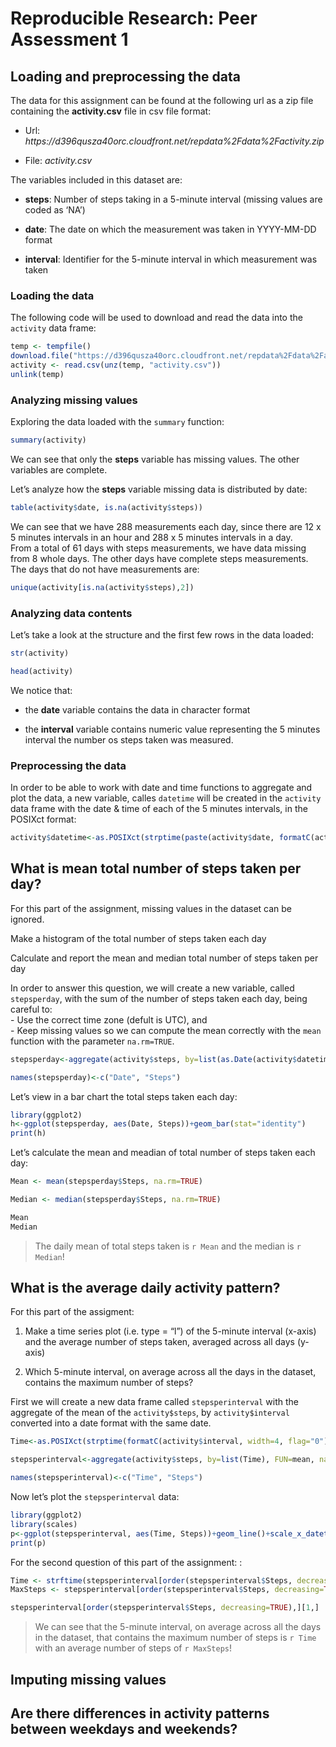 # Reproducible Research: Peer Assessment 1


## Loading and preprocessing the data

The data for this assignment can be found at the following url as a zip file containing the **activity.csv** file in csv file format:

- Url: *https://d396qusza40orc.cloudfront.net/repdata%2Fdata%2Factivity.zip*

- File: *activity.csv* 

The variables included in this dataset are:

- **steps**: Number of steps taking in a 5-minute interval (missing
    values are coded as 'NA')

- **date**: The date on which the measurement was taken in YYYY-MM-DD
    format

- **interval**: Identifier for the 5-minute interval in which
    measurement was taken
    

### Loading the data
The following code will be used to download and read the data into the `activity`
data frame:

```r
temp <- tempfile()
download.file("https://d396qusza40orc.cloudfront.net/repdata%2Fdata%2Factivity.zip", temp, method="curl")
activity <- read.csv(unz(temp, "activity.csv"))
unlink(temp)
```

### Analyzing missing values

Exploring the data loaded with the `summary` function:

```r
summary(activity)
```

We can see that only the **steps** variable has missing values. The other variables are complete.

Let's analyze how the **steps** variable missing data is distributed by date: 

```r
table(activity$date, is.na(activity$steps))
```

We can see that we have 288 measurements each day, since there are 12 x 5 minutes intervals in an hour and 288 x 5 minutes intervals in a day.  
From a total of 61 days with steps measurements, we have data missing from 8 whole days. The other days have complete steps measurements.  
The days that do not have measurements are:

```r
unique(activity[is.na(activity$steps),2])
```


### Analyzing data contents

Let's take a look at the structure and the first few rows in the data loaded:

```r
str(activity)

head(activity)
```

We notice that:

- the **date** variable contains the data in character format

- the **interval** variable contains numeric value representing the 5 minutes interval the number os steps taken was measured. 

### Preprocessing the data

In order to be able to work with date and time functions to aggregate and plot the data, a new variable, calles `datetime` will be created in the `activity` data frame with the date & time of each of the 5 minutes intervals, in the POSIXct format:

```r
activity$datetime<-as.POSIXct(strptime(paste(activity$date, formatC(activity$interval, width=4, flag="0")), "%Y-%m-%d %H%M"))
```


## What is mean total number of steps taken per day?

For this part of the assignment, missing values in the dataset can be ignored.

Make a histogram of the total number of steps taken each day

Calculate and report the mean and median total number of steps taken per day


In order to answer this question, we will create a new variable, called `stepsperday`, with the sum of the number of steps taken each day, being careful to:  
- Use the correct time zone (defult is UTC), and   
- Keep missing values so we can compute the mean correctly with the `mean` function with the parameter `na.rm=TRUE`.  

```r
stepsperday<-aggregate(activity$steps, by=list(as.Date(activity$datetime, tz="")), FUN=sum, na.rm=F)

names(stepsperday)<-c("Date", "Steps")
```


Let's view in a bar chart the total steps taken each day:

```r
library(ggplot2)
h<-ggplot(stepsperday, aes(Date, Steps))+geom_bar(stat="identity")
print(h)
```


Let's calculate the mean and meadian of total number of steps taken each day:

```r
Mean <- mean(stepsperday$Steps, na.rm=TRUE)

Median <- median(stepsperday$Steps, na.rm=TRUE)

Mean
Median
```

>
>The daily mean of total steps taken is `r Mean` and the median is `r Median`!
>

## What is the average daily activity pattern?

For this part of the assigment:

1. Make a time series plot (i.e. type = "l") of the 5-minute interval (x-axis) and the average number of steps taken, averaged across all days (y-axis)

1. Which 5-minute interval, on average across all the days in the dataset, contains the maximum number of steps?

First we will create a new data frame called `stepsperinterval` with the aggregate of the mean of the `activity$steps`, by `activity$interval` converted into a date format with the same date.

```r
Time<-as.POSIXct(strptime(formatC(activity$interval, width=4, flag="0"), "%H%M"))

stepsperinterval<-aggregate(activity$steps, by=list(Time), FUN=mean, na.rm=TRUE)

names(stepsperinterval)<-c("Time", "Steps")
```

Now let's plot the `stepsperinterval` data:

```r
library(ggplot2)
library(scales)
p<-ggplot(stepsperinterval, aes(Time, Steps))+geom_line()+scale_x_datetime(labels=date_format("%H:%M"))
print(p)
```

For the second question of this part of the assignment:
:

```r
Time <- strftime(stepsperinterval[order(stepsperinterval$Steps, decreasing=TRUE),][1,1], "%H:%M")
MaxSteps <- stepsperinterval[order(stepsperinterval$Steps, decreasing=TRUE),][1,2]

stepsperinterval[order(stepsperinterval$Steps, decreasing=TRUE),][1,]
```

>     
>We can see that the 5-minute interval, on average across all the days in the dataset, that contains the maximum number of steps is `r Time` with an average number of steps of `r MaxSteps`!      
>         

## Imputing missing values



## Are there differences in activity patterns between weekdays and weekends?
